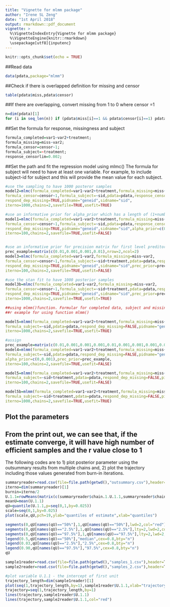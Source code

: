 ---
title: "Vignette for mlmm package"
author: "Irene SL Zeng"
date: "1st April 2018"
output: rmarkdown::pdf_document
vignette: >
  %\VignetteIndexEntry{Vignette for mlmm package}
  %\VignetteEngine{knitr::rmarkdown}
  \usepackage[utf8]{inputenc}
---

```{r setup, include=FALSE}
knitr::opts_chunk$set(echo = TRUE)
```
##Read data
```{r read data,eval=TRUE}
data(pdata,package="mlmm")
```

##Check if there is overlapped definition for missing and censor
```{r table for miss and censor,eval=TRUE}
table(pdata$miss,pdata$censor)
```

##If there are overlapping, convert missing from 1 to 0 where censor =1
```{r re-assign miss and censor,eval=TRUE}
n=dim(pdata)[1]
for (i in seq_len(n)) if (pdata$miss[i]==1 && pdata$censor[i]==1) pdata$miss[i]=0
```

##Set the formula for response, missingness and subject
```{r set formular examples,eval=TRUE}
formula_completed=var1~var2+treatment;
formula_missing=miss~var2;
formula_censor=censor~1;
formula_subject=~treatment;
response_censorlim=0.002;
```

##Set the path and fit the regression model using mlmc()
The formula for subject will need to have at least one variable. For example, to include subject-id for subject and this will provide the mean value for each subject. 
```{r example for using function mlmc() and mlmm(),eval=FALSE}
#use the sampling to have 1000 posteror samples
model2=mlmc(formula_completed=var1~var2+treatment,formula_missing=miss~var2,
formula_censor=censor~1,formula_subject=~sid,pdata=pdata,response_censorlim=0.002,
respond_dep_missing=TRUE,pidname="geneid",sidname="sid",
iterno=1000,chains=2,savefile=TRUE,usefit=TRUE)

#use an informative prior for alpha_prior which has a length of (1+number of predictors)
model1=mlmc(formula_completed=var1~var2+treatment,formula_missing=miss~var2,
formula_censor=censor~1,formula_subject=~sid,pdata=pdata,response_censorlim=0.002,
respond_dep_missing=TRUE,pidname="geneid",sidname="sid",alpha_prior=c(0,0.001),
iterno=100,chains=2,savefile=TRUE,usefit=FALSE)


#use an informative prior for precision matrix for first level preditors
prec_example=matrix(c(0.01,0.001,0.001,0.01),nrow=2,ncol=2)
model3=mlmc(formula_completed=var1~var2,formula_missing=miss~var2,
formula_censor=censor~1,formula_subject=~sid+treatment,pdata=pdata,response_censorlim=0.002,
respond_dep_missing=TRUE,pidname="geneid",sidname="sid",prec_prior=prec_example,
iterno=100,chains=2,savefile=TRUE,usefit=FALSE)

#use the stan fit to have 1000 posterior samples
model3b=mlmc(formula_completed=var1~var2,formula_missing=miss~var2,
formula_censor=censor~1,formula_subject=~sid+treatment,pdata=pdata,response_censorlim=0.002,
respond_dep_missing=TRUE,pidname="geneid",sidname="sid",prec_prior=prec_example,
iterno=1000,chains=2,savefile=TRUE,usefit=TRUE)

##using mlmm()function. Formular for completed data, subject and missingness requires at least one variable
##r example for using function mlmm()

model5=mlmm(formula_completed=var1~var2+treatment,formula_missing=miss~var2,
formula_subject=~sid,pdata=pdata,respond_dep_missing=FALSE,pidname="geneid",sidname="sid",
iterno=1000,chains=2,savefile=TRUE,usefit=TRUE)

#assign
prec_example=matrix(c(0.01,0.001,0.001,0.001,0.01,0.001,0.001,0.001,0.01),nrow=3,ncol=3)
model4=mlmm(formula_completed=var1~var2+treatment,formula_missing=miss~var2,
formula_subject=~sid,pdata=pdata,respond_dep_missing=FALSE,pidname="geneid",sidname="sid",
alpha_prior=c(0,0.001),prec_prior=prec_example,
iterno=100,chains=2,savefile=TRUE,usefit=FALSE)

model5=mlmm(formula_completed=var1~var2+treatment,formula_missing=miss~var2,
formula_subject=~sid+treatment,pdata=pdata,respond_dep_missing=FALSE,pidname="geneid",sidname="sid",
iterno=100,chains=2,savefile=TRUE,usefit=FALSE)

model5b=mlmm(formula_completed=var1~var2+treatment,formula_missing=miss~var2,
formula_subject=~sid+treatment,pdata=pdata,respond_dep_missing=FALSE,pidname="geneid",sidname="sid",
iterno=1000,chains=2,savefile=TRUE,usefit=TRUE)

```

## Plot the parameters
## From the print out, we can see that, if the estimate converge, it will have high number of efficient samples and the r value close to 1 
The following codes are to 
1) plot posterior parameter using the outsummary results from multiple chains and, 
2) plot the trajectory including those values generated from burn-in iterations.

```{r plot one,echo=TRUE,eval=FALSE}
summaryreader=read.csv(file=file.path(getwd(),"outsummary.csv"),header=T,sep=",",skip=0)
iterno=dim(summaryreader)[1]
burnin=iterno/2
U.1.1=rowMeans(matrix(c(summaryreader$chain.1.U.1.1,summaryreader$chain.2.U.1.1),nrow=iterno,ncol=2))[burnin:iterno]
meanU=mean(U.1.1)
qU=quantile(U.1.1,p=seq(0,1,by=0.025))
scale=seq(0,1,by=0.025)
plot(scale,qU,pch=19,ylab="quantiles of estimate",xlab="quantiles")

segments(0,qU[names(qU)=="50%"],1,qU[names(qU)=="50%"],lwd=2,col="red")
segments(0,qU[names(qU)=="2.5%"],1,qU[names(qU)=="2.5%"],lty=2,lwd=2,col="red")
segments(0,qU[names(qU)=="97.5%"],1,qU[names(qU)=="97.5%"],lty=2,lwd=2,col="red")
legend(0.5,qU[names(qU)=="50%"],"median",cex=0.8,bty="n")
legend(0.03,qU[names(qU)=="2.5%"],"2.5%",cex=0.8,bty="n")
legend(0.90,qU[names(qU)=="97.5%"],"97.5%",cex=0.8,bty="n")
qU
```

```{r plot two,echo=TRUE,eval=FALSE}
sample1reader=read.csv(file=file.path(getwd(),"samples_1.csv"),header=T,sep=",",skip=25)
sample2reader=read.csv(file=file.path(getwd(),"samples_2.csv"),header=T,sep=",",skip=25)

#plot variable U.1.1 - the intercept of first unit
trajectory_length=dim(sample1reader)[1]
plot(seq(1,trajectory_length,by=1),sample1reader$U.1.1,xlab="trajectory number",ylab="U.1.1",type="n",ylim=c(min(sample1reader$U.1.1,sample2reader$U.1.1,na.rm=TRUE),max(sample1reader$U.1.1,sample2reader$U.1.1,na.rm=TRUE)))
trajectory=seq(1,trajectory_length,by=1)
lines(trajectory,sample1reader$U.1.1)
lines(trajectory,sample2reader$U.1.1,col="red")
```


